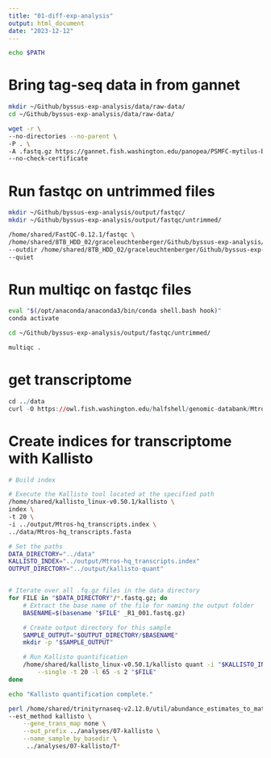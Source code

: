 ```yaml
---
title: "01-diff-exp-analysis"
output: html_document
date: "2023-12-12"
---
```


```bash
echo $PATH
```

# Bring tag-seq data in from gannet
```bash
mkdir ~/Github/byssus-exp-analysis/data/raw-data/
cd ~/Github/byssus-exp-analysis/data/raw-data/

wget -r \
--no-directories --no-parent \
-P . \
-A .fastq.gz https://gannet.fish.washington.edu/panopea/PSMFC-mytilus-byssus-pilot/20220405-tagseq/ \
--no-check-certificate
```

# Run fastqc on untrimmed files
```bash
mkdir ~/Github/byssus-exp-analysis/output/fastqc/
mkdir ~/Github/byssus-exp-analysis/output/fastqc/untrimmed/

/home/shared/FastQC-0.12.1/fastqc \
/home/shared/8TB_HDD_02/graceleuchtenberger/Github/byssus-exp-analysis/data/raw-data/*.fastq.gz \
--outdir /home/shared/8TB_HDD_02/graceleuchtenberger/Github/byssus-exp-analysis/output/fastqc/untrimmed/ \
--quiet

```

# Run multiqc on fastqc files
```bash

eval "$(/opt/anaconda/anaconda3/bin/conda shell.bash hook)"
conda activate

cd ~/Github/byssus-exp-analysis/output/fastqc/untrimmed/

multiqc .

```

# get transcriptome

```r
cd ../data
curl -O https://owl.fish.washington.edu/halfshell/genomic-databank/Mtros-hq_transcripts.fasta
```


# Create indices for transcriptome with Kallisto
```bash
# Build index

# Execute the Kallisto tool located at the specified path
/home/shared/kallisto_linux-v0.50.1/kallisto \
index \
-t 20 \
-i ../output/Mtros-hq_transcripts.index \
../data/Mtros-hq_transcripts.fasta
```


```bash
# Set the paths
DATA_DIRECTORY="../data"
KALLISTO_INDEX="../output/Mtros-hq_transcripts.index"
OUTPUT_DIRECTORY="../output/kallisto-quant"


# Iterate over all .fq.gz files in the data directory
for FILE in "$DATA_DIRECTORY"/*.fastq.gz; do
    # Extract the base name of the file for naming the output folder
    BASENAME=$(basename "$FILE" _R1_001.fastq.gz)

    # Create output directory for this sample
    SAMPLE_OUTPUT="$OUTPUT_DIRECTORY/$BASENAME"
    mkdir -p "$SAMPLE_OUTPUT"

    # Run Kallisto quantification
    /home/shared/kallisto_linux-v0.50.1/kallisto quant -i "$KALLISTO_INDEX" -o "$SAMPLE_OUTPUT" \
        --single -t 20 -l 65 -s 2 "$FILE"
done

echo "Kallisto quantification complete."
```

```bash
perl /home/shared/trinityrnaseq-v2.12.0/util/abundance_estimates_to_matrix.pl \
--est_method kallisto \
    --gene_trans_map none \
    --out_prefix ../analyses/07-kallisto \
    --name_sample_by_basedir \
     ../analyses/07-kallisto/T*
```



